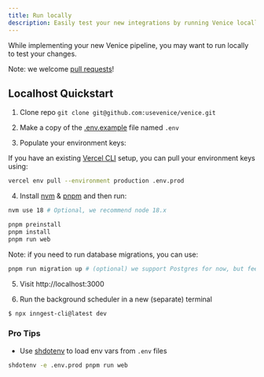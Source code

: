 ```yaml
---
title: Run locally
description: Easily test your new integrations by running Venice locally
---
```


While implementing your new Venice pipeline, you may want to run locally 
to test your changes.

Note: we welcome [pull requests](https://github.com/usevenice/venice)!

## Localhost Quickstart

1. Clone repo `git clone git@github.com:usevenice/venice.git`

2. Make a copy of the [.env.example](https://github.com/useVenice/venice/blob/main/.env.example) file named `.env`

3. Populate your environment keys:

If you have an existing [Vercel CLI](https://vercel.com/docs/cli) setup, you can pull your environment keys using:

```bash
vercel env pull --environment production .env.prod
```

4. Install [nvm](https://github.com/nvm-sh/nvm#installing-and-updating) & [pnpm](https://pnpm.io/installation) and then run:

```bash
nvm use 18 # Optional, we recommend node 18.x

pnpm preinstall
pnpm install
pnpm run web
```

Note: if you need to run database migrations, you can use:

```bash
pnpm run migration up # (optional) we support Postgres for now, but feel free to extend Venice and add more
```

5. Visit http://localhost:3000

6. Run the background scheduler in a new (separate) terminal

```bash
$ npx inngest-cli@latest dev
```

### Pro Tips

- Use [shdotenv](https://github.com/ko1nksm/shdotenv) to load env vars from `.env` files

```bash
shdotenv -e .env.prod pnpm run web
```

